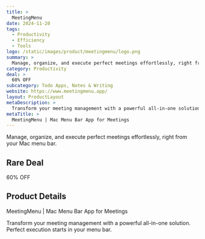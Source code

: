 ```yaml
---
title: >
  MeetingMenu
date: 2024-11-20
tags:
  - Productivity
  - Efficiency
  - Tools
logo: /static/images/product/meetingmenu/logo.png
summary: >
  Manage, organize, and execute perfect meetings effortlessly, right from your Mac menu bar.
category: Productivity
deal: >
  60% OFF
subcategory: Todo Apps, Notes & Writing
website: https://www.meetingmenu.app/
layout: ProductLayout
metaDescription: >
  Transform your meeting management with a powerful all-in-one solution. Perfect execution starts in your menu bar.
metaTitle: >
  MeetingMenu | Mac Menu Bar App for Meetings
---
```

Manage, organize, and execute perfect meetings effortlessly, right from your Mac menu bar.

## Rare Deal

60% OFF

## Product Details
MeetingMenu | Mac Menu Bar App for Meetings

Transform your meeting management with a powerful all-in-one solution. Perfect execution starts in your menu bar.
